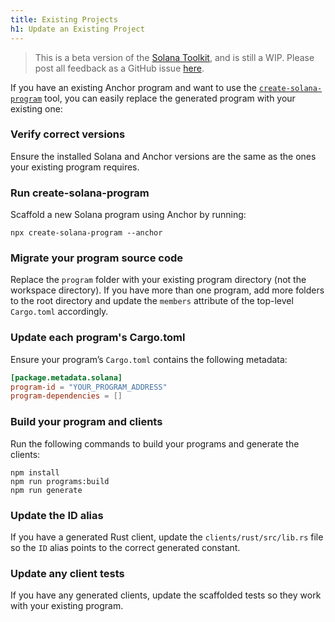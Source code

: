 ```yaml
---
title: Existing Projects
h1: Update an Existing Project
---
```


> This is a beta version of the [Solana Toolkit](/docs/toolkit/), and is
> still a WIP. Please post all feedback as a GitHub issue
> [here](https://github.com/solana-foundation/developer-content/issues/new?title=%5Btoolkit%5D%20).

If you have an existing Anchor program and want to use the
[`create-solana-program`](https://github.com/solana-program/create-solana-program)
tool, you can easily replace the generated program with your existing one:

<Steps>
<Step>


### Verify correct versions

Ensure the installed Solana and Anchor versions are the same as the ones your
existing program requires.

</Step>
<Step>

### Run create-solana-program

Scaffold a new Solana program using Anchor by running:

```shell
npx create-solana-program --anchor
```

</Step>
<Step>

### Migrate your program source code

Replace the `program` folder with your existing program directory (not the
workspace directory). If you have more than one program, add more folders to the
root directory and update the `members` attribute of the top-level `Cargo.toml`
accordingly.

</Step>
<Step>

### Update each program's Cargo.toml

Ensure your program’s `Cargo.toml` contains the following metadata:

```toml title="Cargo.toml"
[package.metadata.solana]
program-id = "YOUR_PROGRAM_ADDRESS"
program-dependencies = []
```

</Step>
<Step>

### Build your program and clients

Run the following commands to build your programs and generate the clients:

```shell
npm install
npm run programs:build
npm run generate
```

</Step>
<Step>

### Update the ID alias

If you have a generated Rust client, update the `clients/rust/src/lib.rs` file
so the `ID` alias points to the correct generated constant.

</Step>
<Step>

### Update any client tests

If you have any generated clients, update the scaffolded tests so they work with
your existing program.


</Step>
</Steps>
